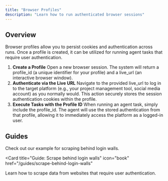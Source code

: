 ```yaml
---
title: "Browser Profiles"
description: "Learn how to run authenticated browser sessions"
---
```


## Overview

Browser profiles allow you to persist cookies and authentication across runs.
Once a profile is created, it can be utilized for running agent tasks that require user authentication.

1. **Create a Profile**
Open a new browser session. The system will return a profile_id (a unique identifier for your profile) and a live_url (an interactive browser window).
2. **Authenticate via the Live URL**
Navigate to the provided live_url to log in to the target platform (e.g., your project management tool, social media account) as you normally would. This action securely stores the session authentication cookies within the profile.
3. **Execute Tasks with the Profile ID**
When running an agent task, simply include the profile_id. The agent will use the stored authentication from that profile, allowing it to immediately access the platform as a logged-in user.


## Guides

Check out our example for scraping behind login walls.

<Card
  title="Guide: Scrape behind login walls"
  icon="book"
  href="/guides/scrape-behind-login-walls"
>
  Learn how to scrape data from websites that require user authentication.
</Card>

